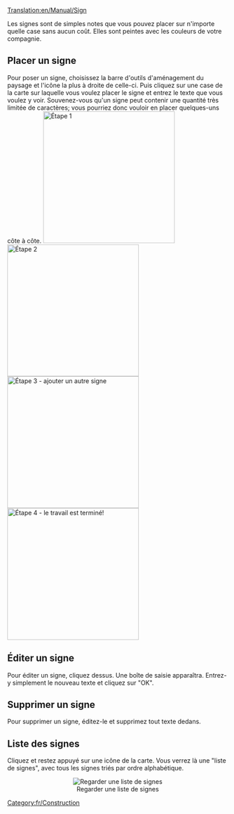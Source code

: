 [[Translation:en/Manual/Sign]]


Les signes sont de simples notes que vous pouvez placer sur n'importe quelle case sans aucun coût. Elles sont peintes avec les couleurs de votre compagnie.

==Placer un signe==

Pour poser un signe, choisissez la barre d'outils d'aménagement du paysage et l'icône la plus à droite de celle-ci.
Puis cliquez sur une case de la carte sur laquelle vous voulez placer le signe et entrez le texte que vous voulez y voir. Souvenez-vous qu'un signe peut contenir une quantité très limitée de caractères; vous pourriez donc vouloir en placer quelques-uns côte à côte.
[[File:en/Placing signs 1.png|left|thumb|300px|Étape 1]]
[[File:en/Placing Signs 2.png|left|thumb|300px|Étape 2]] 
[[File:en/Placing signs 3.png|left|thumb|300px|Étape 3 - ajouter un autre signe]] 
[[File:en/Placing signs 4.png|left|thumb|300px|Étape 4 - le travail est terminé!]] 
<br style="clear:both;"/>

==Éditer un signe==

Pour éditer un signe, cliquez dessus. Une boîte de saisie apparaîtra. Entrez-y simplement le nouveau texte et cliquez sur "OK".

==Supprimer un signe==

Pour supprimer un signe, éditez-le et supprimez tout texte dedans.
{{fr/Avertissement|Rappelez-vous que dans une partie multijoueurs, n'importe qui peut éditer et supprimer vos signes; n'y mettez donc pas d'information importante et gardez un œil sur eux pour être sûr que vos concurrents ne vous font pas passer pour un fou!}}

==Liste des signes==

Cliquez et restez appuyé sur une icône de la carte. Vous verrez là une "liste de signes", avec tous les signes triés par ordre alphabétique.
<center>[[File:en/Sign list.png|center|none|frame|Regarder une liste de signes]]</center>

[[Category:fr/Construction]]